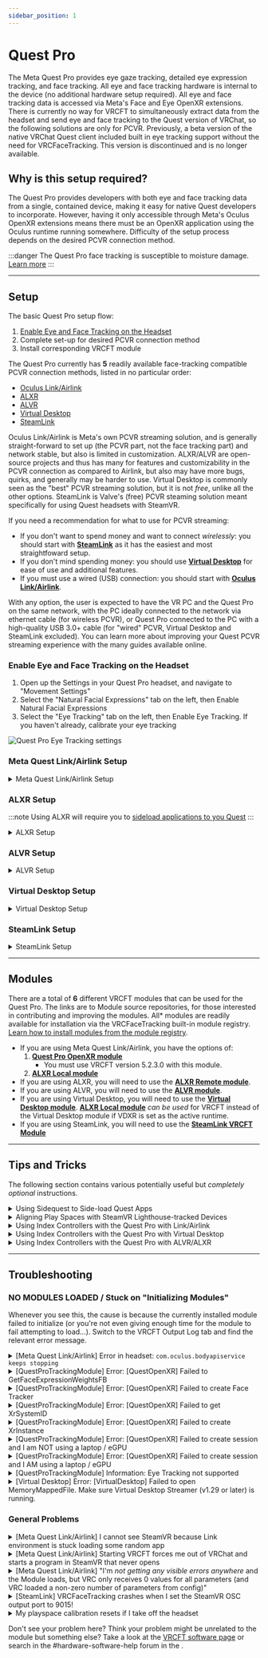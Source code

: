 ```yaml
---
sidebar_position: 1
---
```



# Quest Pro

The Meta Quest Pro provides eye gaze tracking, detailed eye expression tracking, and face tracking.
All eye and face tracking hardware is internal to the device (no additional hardware setup required).
All eye and face tracking data is accessed via Meta's Face and Eye OpenXR extensions.
There is currently no way for VRCFT to simultaneously extract data from the headset and send eye and face tracking to the Quest version of VRChat, so the following solutions are only for PCVR.
Previously, a beta version of the native VRChat Quest client included built in eye tracking support without the need for VRCFaceTracking. This version is discontinued and is no longer available.

## Why is this setup required?

The Quest Pro provides developers with both eye and face tracking data from a single, contained device, making it easy for native Quest developers to incorporate.
However, having it only accessible through Meta's Oculus OpenXR extensions means there must be an OpenXR application using the Oculus runtime running somewhere.
Difficulty of the setup process depends on the desired PCVR connection method. 

:::danger
The Quest Pro face tracking is susceptible to moisture damage. [Learn more](./quest-pro-dead-ft.mdx)
:::

---

## Setup

The basic Quest Pro setup flow:
1. [Enable Eye and Face Tracking on the Headset](#enable-eye-and-face-tracking-on-the-headset)
2. Complete set-up for desired PCVR connection method
3. Install corresponding VRCFT module

The Quest Pro currently has **5** readily available face-tracking compatible PCVR connection methods, listed in no particular order:

- [Oculus Link/Airlink](#meta-quest-linkairlink-setup)
- [ALXR](#alxr-setup)
- [ALVR](#alvr-setup)
- [Virtual Desktop](#virtual-desktop-setup)
- [SteamLink](#steamlink-setup)

Oculus Link/Airlink is Meta's own PCVR streaming solution, and is generally straight-forward to set up (the PCVR part, not the face tracking part) and network stable, but also is limited in customization.
ALXR/ALVR are open-source projects and thus has many for features and customizability in the PCVR connection as compared to Airlink, but also may have more bugs, quirks, and generally may be harder to use.
Virtual Desktop is commonly seen as the "best" PCVR streaming solution, but it is not *free*, unlike all the other options.
SteamLink is Valve's (free) PCVR steaming solution meant specifically for using Quest headsets with SteamVR. 

If you need a recommendation for what to use for PCVR streaming:

- If you don't want to spend money and want to connect _wirelessly_: you should start with [**SteamLink**](#steamlink-setup) as it has the easiest and most straightfoward setup.
- If you don't mind spending money: you should use [**Virtual Desktop**](#virtual-desktop-setup) for ease of use and additional features.
- If you must use a wired (USB) connection: you should start with [**Oculus Link/Airlink**](#meta-quest-linkairlink-setup). 


With any option, the user is expected to have the VR PC and the Quest Pro on the same network, with the PC ideally connected to the network via ethernet cable (for wireless PCVR),
or Quest Pro connected to the PC with a high-quality USB 3.0+ cable (for "wired" PCVR, Virtual Desktop and SteamLink excluded).
You can learn more about improving your Quest PCVR streaming experience with the many guides available online.

### Enable Eye and Face Tracking on the Headset

1. Open up the Settings in your Quest Pro headset, and navigate to "Movement Settings"
2. Select the "Natural Facial Expressions" tab on the left, then Enable Natural Facial Expressions
3. Select the "Eye Tracking" tab on the left, then Enable Eye Tracking. If you haven't already, calibrate your eye tracking
<div style={{
    width: '60%',
    height: 'auto',
    margin: 'auto',
    display: 'block'
}}>
    <img src={require("./img/quest_pro_settings_eye_tracking.png").default} alt="Quest Pro Eye Tracking settings" />
</div>


### Meta Quest Link/Airlink Setup

<details>
  <summary>Meta Quest Link/Airlink Setup</summary>

Prefer a video? Community member Ninka has graciously created another tutorial video for the Quest Pro and VRCFT 5.0+ that goes over the entire setup procedure,
including the VRCFT module installation for the Meta Quest (formerly "Oculus") Link/Airlink module "Quest Pro OpenXR".

<div class="row" style={{display: 'flex',  justifyContent:'center', alignItems:'center'}}>
    <ReactPlayer controls url='https://www.youtube.com/watch?v=Keh__Lw7dEk'/>
</div>

<Admonition type="info">
  <p>Developer mode is only required if using Meta Quest Link/Airlink!</p>
</Admonition>

<!-- 1. [**MAKE SURE YOUR HEADSET IS IN DEVELOPER MODE**](#enabling-developer-mode-on-the-headset) -->
1. [**MAKE SURE YOUR HEADSET HAS EYE AND FACE TRACKING ENABLED**](#enabling-eye-and-face-tracking-on-the-headset)
2. **CREATE DEVELOPER ACCOUNT AND ENABLE DEVELOPER MODE**: 

    1. [Set up a Meta Quest developer account](https://developer.oculus.com/sign-up/)
        * A developer account is still ***necessary*** as the eye and face over Meta Quest Link toggles are currently still in the developer settings of the Meta Quest Link PC application.
      It is rather trivial to apply for and there is no check for being a "real organization".
    2. Install the Meta Horizon (formerly "Oculus" and "Meta Quest") app on mobile device (if it isn't already) and login with your (developer) Meta Quest account. Register your headset in the app.
    3. In the Meta Horizon mobile App, tap Menu at the bottom right, then Devices. Select your Quest Pro, then go to `Settings -> Developer Mode` and set the **Developer** Mode switch to enabled.
        * Reboot the headset after enabling Developer Mode.
        * This setting was formerly called "Developer Mode" in software versions before v60, became "Debug Mode" for a few cycles, and is now back again as "Developer Mode"

    <div style={{
        width: '100%',
        height: 'auto',
        margin: 'auto',
        display: 'block'
    }}>
        <img src={require("./img/dev-mode.png").default} alt="Quest Developer Mode in phone app" />
    </div>

3. Install and start the [Meta Quest Link PC application](https://www.oculus.com/download_app/?id=1582076955407037) (if it isn't already).
4. Follow setup instructions for logging in (with the same developer account created/used earlier to enable dev mode on the headset!) and adding your Quest Pro to `Devices`.
5. In the Meta Quest PC application, click on `Settings` in the left sidebar, then `General` tab. Turn on `Unknown Sources`, and set the `OpenXR Runtime` to `Meta Quest Link`.

:::warning
**SET THE OPENXR RUNTIME TO Meta Quest Link**. Do not forget to do this step!
:::

<div style={{
  width: '75%',
  height: 'auto',
  margin: 'auto',
  display: 'block'
}}>
    <img src={require("./img/oculus_pc_app_general.png").default} alt="Meta Quest PC App General Tab" />
</div>

6. Navigate to the `Beta` tab. Enable `Developer Runtime Features`, `Eye tracking over Meta Quest Link`, and `Natural Facial Expressions over Meta Quest Link`.
  - Note that `Passthrough over Meta Quest Link` option *may* cause issues and unless you are making or using PCVR apps that use Quest headset passthrough, you should just leave this disabled.
  - Enable Public Test Channel only if you know you want to use some feature/fix in the latest Public Test Channel (*beta*) software. Generally, it is better to **stay off the PTC**. 

:::warning
If you do not see these options, you are not logged into a Meta Quest developer account or you may need to refresh your login. 
:::

<div style={{
  width: '75%',
  height: 'auto',
  margin: 'auto',
  display: 'block'
}}>
    <img src={require("./img/oculus_pc_app_beta.png").default} alt="Meta Quest PC app Beta Tab" />
</div>

7. Proceed to [Modules](#modules) for compatible modules to use with Link/Airlink. 
  
</details>

<!-- **STOP**. You've reached the end of the setup instructions for Oculus Link/Airlink. Proceed to [Modules](#modules). -->

### ALXR Setup

:::note
Using ALXR will require you to [sideload applications to you Quest](#tips-and-tricks)
:::


<details>
  <summary>ALXR Setup</summary>

1. [**MAKE SURE YOUR HEADSET HAS EYE AND FACE TRACKING ENABLED**](#enabling-eye-and-face-tracking-on-the-headset)
2. Download and install the latest ALXR client *and server* from the [ALXR-nightly](https://github.com/korejan/ALXR-nightly/releases) repository.
If this is your first time using ALXR, follow the [Usage guide](https://github.com/korejan/ALVR/wiki/ALXR-Client#usage) and [Android-specific client install instructions](https://github.com/korejan/ALVR/wiki/ALXR-Client#android-all-flavors---questpicogenericetc)
3. Install the **ALXR Remote** module from the VRCFaceTracking module repository.
4. Open the `ALXRModuleConfig.json` found in the installed module directory.
   - You may need to navigate to `C:\Users\[username]\AppData\Local\Packages\96ba052f-0948-44d8-86c4-a0212e4ae047_d7rcq4vxghz0r\LocalCache\Roaming\VRCFaceTracking\` to find the module directory and config json.
   - [Learn more about the ALXR module configuration options](https://github.com/korejan/VRCFT-ALXR-Modules#module-settings)
5. In `ALXRModuleConfig.json`, in the "RemoteConfig" section set "ClientIpAddress" to the headset IP, this can be found in the ALVR server dashboard.
   - If the client is being run on the same host as the server (e.g. alxr windows client), use localhost IP (default, `127.0.0.1`) and set the server to TCP protocol.
6. Restart VRCFT to reinitialize the ALXR Remote Module with the updated configuration.

</details>

<!-- **STOP**. You've reached the end of the setup instructions for ALXR. Proceed to [Modules](#modules). -->

### ALVR Setup

<details>
  <summary>ALVR Setup</summary>

1. [**MAKE SURE YOUR HEADSET HAS EYE AND FACE TRACKING ENABLED**](#enabling-eye-and-face-tracking-on-the-headset)
2. Install the [ALVR streamer](https://github.com/alvr-org/ALVR/releases) on the PC and [ALVR client](https://www.meta.com/en-gb/experiences/alvr/7674846229245715/) on the Quest Pro if you have not already.
Follow the [ALVR Install instructions](https://github.com/alvr-org/ALVR/wiki/Installation-guide) if this is your first time using ALVR.
3. Launch ALVR streamer and set `Eye and face tracking` to `VRCFaceTracking`.
4. Start the client on the Quest Pro and connect.
5. Install the **ALVR Module** from the VRCFaceTracking module repository.

</details>

<!-- #### If you are planning on using a USB cable instead of Wi-Fi streaming for the ALVR connection

1. Follow the [Official ALVR Community Instructions](https://github.com/alvr-org/ALVR/wiki/ALVR-wired-setup-(ALVR-over-USB)) for setting up the USB connection.
2. Change the text in the `questProIP` file to `127.0.0.1` -->

<!-- **STOP**. You've reached the end of the setup instructions for ALVR. Proceed to [Modules](#modules). -->

### Virtual Desktop Setup

<details>
  <summary>Virtual Desktop Setup</summary>

This following setup assumes that Virtual Desktop has already been purchased from the **Quest Store** in the headset and the Virtual Desktop Streamer PC-side app has been installed on the PC.
Please refer to Virtual Desktop's built-in setup instructions to get started with using Virtual Desktop.

1. [**MAKE SURE YOUR HEADSET HAS EYE AND FACE TRACKING ENABLED**](#enabling-eye-and-face-tracking-on-the-headset)
2. In the Virtual Desktop app *on the headset*, go to the "Streaming" tab, and enable the option `Forward tracking data to PC`. Make sure to click **Yes** to the popup. 
  <!-- <div style={{
    width: '75%',
    height: 'auto',
    margin: 'auto',
    display: 'block'
  }}>
    <img src={require("./img/virtual_desktop_settings.png").default} alt="Virtual Desktop Settings" />
  </div>  -->
3. Start Virtual Desktop Streamer if you have not already and establish headset connection to the PC.
4. Proceed to [Modules](#modules) for compatible modules to use with Virtual Desktop. 
<!-- 4. Install the **Virtual Desktop VRCFT tracking module** -->

:::note
To let the Virtual Desktop VRCFT module properly initialize, make sure to start VRCFT with the Virtual Desktop module installed *after* you start the Virtual Desktop Streamer program on the PC.
:::

<!-- **STOP**. You've reached the end of the setup instructions for Virtual Desktop. Proceed to [Modules](#modules). -->

</details>

### SteamLink Setup

<details>
  <summary>SteamLink Setup</summary>

:::danger
Do **NOT** change the OSC port settings in the VRCFaceTracking program!
Changing either the input or output port to 9015 **WILL CAUSE PROBLEMS AND NOTHING WILL WORK**. 
Those VRCFT port settings are for communication with *VRChat*, **not** SteamLink. 
:::

0. Follow Valve's official [Setup instructions for SteamLink](https://help.steampowered.com/en/faqs/view/0E2C-406B-9135-38A4) 
1. [**MAKE SURE YOUR HEADSET HAS EYE AND FACE TRACKING ENABLED**](#enabling-eye-and-face-tracking-on-the-headset)
2. Once connected to SteamVR, open the SteamVR menu, open VR Settings, and enable "Advanced Settings" by moving the toggle to "Show" in the bottom left.
   You can also access this exact same settings menu from the desktop SteamVR devices window. 
  <!-- <div style={{
    width: '75%',
    height: 'auto',
    margin: 'auto',
    display: 'block'
  }}>
    <img src={require("./img/SVRL-VRSettings.jpg").default} alt="Navigating to the VR Settings tab" />
  </div>  -->
3. Navigate to the Setting tab "Steam Link", and enable the following options:
   - Enable OSC
   - Share eye tracking data to other apps on this PC
   - Share face tracking data to other apps on this PC via OSC
4. Set the OSC output port in *SteamLink settings* to ```9015 (ALT)```. **Do NOT adjust port settings in VRCFaceTracking settings**. 
  <div style={{
    width: '75%',
    height: 'auto',
    margin: 'auto',
    display: 'block'
  }}>
    <img src={require("./img/steamlinksettings.png").default} alt="Required SteamLink settings for Face Tracking" />
  </div>
5. Proceed to [Modules](#modules) for the module to use with SteamLink.  

:::danger
Do **NOT** change the OSC port settings in the VRCFaceTracking program!
Changing either the input or output port to 9015 **WILL CAUSE PROBLEMS AND NOTHING WILL WORK**. 
Those VRCFT port settings are for communication with *VRChat*, **not** SteamLink. 
:::

</details>

---

## Modules

There are a total of **6** different VRCFT modules that can be used for the Quest Pro.
The links are to Module source repositories, for those interested in contributing and improving the modules.
All* modules are readily available for installation via the VRCFaceTracking built-in module registry.
[Learn how to install modules from the module registry](@site/docs/intro/getting-started.mdx#installing-the-vrcfacetracking-module).

<!-- Install the **"QuestProOpenXRTrackingModule"** from the <Link to={useBaseUrl('docs/vrcft-software/vrcft#module-registry')}  target="_blank" rel="noopener noreferrer">VRCFaceTracking Module Registry</Link>

Interested in the source code? Check out the [QuestProOpenXRTrackingModule source repository](https://github.com/regzo2/VRCFaceTracking-QuestProOpenXR)
(Currently maintained by Regzo2 / Azmidi / "Mitchell Moment") -->

<!-- <div class="row" style={{display: 'flex',  justifyContent:'center', alignItems:'center'}}>
    <PageCard name="Quest Pro OpenXR Module" url="../intro" description="Creates a psuedo-headless OpenXR application to pull data from Facebook's Eye/Face OpenXR extensions"/>
    <PageCard name="ALXR Local Module" url="../intro" description="Creates a psuedo-headless ALXR (OpenXR) instance to pull data from OpenXR extensions"/>
    <PageCard name="ALXR Remote Module" url="../intro" description="Creates a psuedo-headless ALXR (OpenXR) instance to pull data from OpenXR extensions"/>
    <PageCard name="ALVR Module" url="../intro" description="Creates a psuedo-headless ALXR (OpenXR) instance to pull data from OpenXR extensions"/>
    <PageCard name="Virtual Desktop Module" url="../intro" description="Creates a psuedo-headless ALXR (OpenXR) instance to pull data from OpenXR extensions"/>
</div> -->

- If you are using Meta Quest Link/Airlink, you have the options of:
    1. **[Quest Pro OpenXR module](https://github.com/regzo2/VRCFaceTracking-QuestProOpenXR)**
       - You must use VRCFT version 5.2.3.0 with this module. 
    2. **[ALXR Local module](https://github.com/korejan/VRCFT-ALXR-Modules)**
- If you are using ALXR, you will need to use the **[ALXR Remote module](https://github.com/korejan/VRCFT-ALXR-Modules)**.
- If you are using ALVR, you will need to use the **[ALVR module](https://github.com/alvr-org/VRCFT-ALVR)**.
- If you are using Virtual Desktop, you will need to use the **[Virtual Desktop module](https://github.com/guygodin/VirtualDesktop.VRCFaceTracking)**.
    **[ALXR Local module](https://github.com/korejan/VRCFT-ALXR-Modules)** *can be used* for VRCFT instead of the Virtual Desktop module if VDXR is set as the active runtime. 
- If you are using SteamLink, you will need to use the **[SteamLink VRCFT Module](https://github.com/ykeara/LinkFT)**

<!-- Follow the module installation instructions in the respective module pages, and learn about the avalible PCVR streaming methods by continuing down to [Setup](#setup)! -->

---

## Tips and Tricks

The following section contains various potentially useful but *completely optional* instructions. 

<details>
  <summary>Using Sidequest to Side-load Quest Apps</summary>

1. [Install SideQuest (Advanced Installer)](https://sidequestvr.com/setup-howto) on your computer
   - The SideQuest application will have a built-in tutorial for the following steps.
2. Connect your Quest Pro headset to your computer with a *data-transfer* USB cable.
Once connected you will be prompted to "Allow USB debugging" and "Allow File Access". Make sure to allow both.
(You should also check the *Always allow from this computer* box to prevent the message from popping up again later)
3. Use SideQuest to install `alxr-client-quest.apk` (or whatever other application you want) to your Quest Pro. Click the *"Install APK file from folder"* button, then select the desired `.apk` file in the file prompt.
<div style={{
  width: '90%',
  height: 'auto',
  margin: 'auto',
  display: 'block'
}}>
    <img src={require("./img/hacks_sidequest-install-other-crop2.png").default} alt="How to install APKs in SideQuest" />
</div>
4. SideQuest should have a green notification bar show up at the bottom saying the operation was successful.

:::note
You may need to uninstall the previous version of the app you are trying to sideload if it exists and SideQuest fails the current app install.
:::

5. In your Apps Library, you will need to set the category of shown apps to "Unknown Sources" to see the sideloaded application.
You will need to tap the Search bar first before you see the category filter dropdown.

<div style={{
  width: '90%',
  height: 'auto',
  margin: 'auto',
  display: 'block'
}}>
    <img src={require("./img/quest_pro_unknown_sources.png").default} alt="Quest Library Unknown Sources" />
</div>

</details>

<details>
  <summary>Aligning Play Spaces with SteamVR Lighthouse-tracked Devices</summary>

To use Vive trackers or other SteamVR Lighthouse tracked devices with the Quest Pro, you'll need to use **OpenVR-SpaceCalibrator**.
While the [original from pushrax](https://github.com/pushrax/OpenVR-SpaceCalibrator) will work, many "Mixed VR" users have found the continous calibration forks
to be better:
 - [bdunderscore's OVRSC fork](https://github.com/bdunderscore/OpenVR-SpaceCalibrator/tree/continuous-cal)
 - [ArcticFox8515's OVRSC fork](https://github.com/ArcticFox8515/OpenVR-SpaceCalibrator) of bdunderscore's fork
 - **Recommended option: [Hekky's OVRSC fork](https://github.com/hyblocker/OpenVR-SpaceCalibrator)**, which comes with important performance fixes for continuous calibration 

</details>

<details>
  <summary>Using Index Controllers with the Quest Pro with Link/Airlink</summary>

Download these [Powershell Scripts (VRCFT Discord Link)](https://discord.com/channels/849300336128032789/1033745772979699775/1056009844701806643)

To run, right-click the file -> `"Run with Powershell"`

These scripts will prevent Meta Quest Link from adding the Quest controllers to the SteamVR devices, allowing the use of Index controllers or any other controller of your choosing. 

You may have problems with running Powershell scripts downloaded from the internet (for good reason!). You can learn about [getting around Microsoft's default script security](https://adamtheautomator.com/run-powershell-script/).

</details>

<details>
  <summary>Using Index Controllers with the Quest Pro with Virtual Desktop</summary>

*Before* launching SteamVR from Virtual Desktop: 
In the Virtual Desktop "Streaming" tab, untick the "Track controllers" option under "Advanced Options" in the Streaming tab.
This will prevent Virtual Desktop from adding the Quest controllers to the SteamVR devices, allowing the use of Index controllers or any other controller of your choosing. 

<div style={{
  width: '66%',
  height: 'auto',
  margin: 'auto',
  display: 'block'
}}>
    <img src={require("./img/virtual_desktop_track_controllers.png").default} alt="Virtual Desktop track controllers setting circled" />
</div>

</details>

<details>
  <summary>Using Index Controllers with the Quest Pro with ALVR/ALXR</summary>

The customizability of ALVR allows a few options in this regard. All following mentioned settings can be found in the "Headset" tab of the ALVR server settings.

- Option 1: Completely disable the Quest Pro controllers using the checkbox next to "Controllers"
- Option 2: Set the Controller emulation to "HTC Vive Tracker". This allows real controllers such as the Index Controllers to take precedence in SteamVR, and allow
  for using the Quest Pro controllers for manual playspace calibration.

</details>

---

## Troubleshooting

### NO MODULES LOADED / Stuck on "Initializing Modules"

Whenever you see this, the cause is because the currently installed module failed to initialize (or you're not even giving enough time for the module to fail attempting to load...).
Switch to the VRCFT Output Log tab and find the relevant error message.

<details>
  <summary>[Meta Quest Link/Airlink] Error in headset: <code>com.oculus.bodyapiservice keeps stopping</code></summary>
  <TroubleShootTable
  cause="You do not have developer mode enabled on both the PC Oculus program and for the headset from the Oculus phone app.">

  <i>Carefully</i> re-run through <Link to="#meta-quest-linkairlink-setup">the Link/Airlink setup</Link>, paying careful attention to all the steps.
  <br/>
  Double-check that "Developer Runtime Features" is enabled in the Oculus PC program and that <b>Debug Mode is switched on for the Quest Pro in the Oculus phone app</b>.
  If you can't find these options, your Oculus/Meta account is not a Meta Quest Developer account, or may need to be re-verified as a Developer account.
  Log in to or sign up at the <Link to="https://developer.oculus.com/">Meta Quest Developer Center</Link> to verify/resolve developer account status.

  </TroubleShootTable>
</details>

<details>
  <summary>[QuestProTrackingModule] Error: [QuestOpenXR] Failed to GetFaceExpressionWeightsFB</summary>
  <TroubleShootTable
  cause="There is some permission in the setup that was not set correctly.">

  <i>Carefully</i> re-run through <Link to="#meta-quest-linkairlink-setup">the setup</Link>, paying careful attention to all the steps.
  <br/>
  Double-check that "Developer Runtime Features" is enabled in the Meta Quest Link PC program and that <b>Developer Mode is switched on for the Quest Pro in the Meta Horizon mobile app</b>.
  If you can't find these options, your Oculus/Meta account is not a Meta Quest Developer account, or may need to be re-verified as a Developer account.
  Log in to or sign up at the <Link to="https://developer.oculus.com/">Meta Quest Developer Center</Link> to verify/resolve developer account status.

  </TroubleShootTable>
</details>

<details>
  <summary>[QuestProTrackingModule] Error: [QuestOpenXR] Failed to create Face Tracker</summary>
  <TroubleShootTable
  cause="There is some permission in the setup that was not set correctly or Quest Pro headset is not connected.">
  
  <i>Carefully</i> re-run through <Link to="#meta-quest-linkairlink-setup">the setup</Link>, paying careful attention to all the steps.
  <br/>
  Double-check that "Developer Runtime Features" is enabled in the Meta Quest Link PC program and that <b>Developer Mode is switched on for the Quest Pro in the Meta Horizon mobile app</b>.
  If you can't find these options, your Oculus/Meta account is not a Meta Quest Developer account, or may need to be re-verified as a Developer account.
  Log in to or sign up at the <Link to="https://developer.oculus.com/">Meta Quest Developer Center</Link> to verify/resolve developer account status.
  <br/><br/>
  Also make sure that your Quest Pro is actively connected via Link/Airlink before starting VRCFT!

  </TroubleShootTable>
</details>

<details>
  <summary>[QuestProTrackingModule] Error: [QuestOpenXR] Failed to get XrSystemID</summary>
  <TroubleShootTable
  cause="There is some permission in the setup that was not set correctly or Quest Pro headset is not connected.">
  
  <i>Carefully</i> re-run through <Link to="#meta-quest-linkairlink-setup">the setup</Link>, paying careful attention to all the steps.
  Doubly make sure that you have Meta Quest Link set as your OpenXR runtime in the Meta Quest Link Desktop app settings.
  <br/><br/>
  Make sure that your Quest Pro is *actively connected* (streaming content from PC and screens haven't gone to sleep) via Link/Airlink before starting VRCFT!
  Try starting VRCFT with the headset on, through the Meta Quest Link Dash desktop view. 
  </TroubleShootTable>
</details>

<details>
  <summary>[QuestProTrackingModule] Error: [QuestOpenXR] Failed to create XrInstance</summary>
  <TroubleShootTable
  cause="There is some required setting in the setup that was not set correctly.">
  
  <i>Carefully</i> re-run through <Link to="#meta-quest-linkairlink-setup">the setup</Link>, paying careful attention to all the steps.
  Doubly make sure that you have Meta Quest Link set as your OpenXR runtime in the Meta Quest Link Desktop app settings.
  <br/><br/>
  Make sure that your Quest Pro is *actively connected* (streaming content from PC and screens haven't gone to sleep) via Link/Airlink before starting VRCFT!
  Try starting VRCFT with the headset on, through the Meta Quest Link Dash desktop view. 
  </TroubleShootTable>
</details>

<details>
  <summary>[QuestProTrackingModule] Error: [QuestOpenXR] Failed to create session and I am NOT using a laptop / eGPU</summary>
  <TroubleShootTable
  cause="There is something preventing an OpenXR session from being created for the Quest Pro">
  
  <i>Carefully</i> re-run through <Link to="#meta-quest-linkairlink-setup">the setup</Link>, paying careful attention to all the steps.
  Doubly make sure that you have Meta Quest Link set as your OpenXR runtime in the Meta Quest Link Desktop app settings.
  <br/><br/>
  Make sure that your Quest Pro is *actively connected* (streaming content from PC and screens haven't gone to sleep) via Link/Airlink before starting VRCFT!
  Try starting VRCFT with the headset on, through the Meta Quest Link Dash desktop view. 
  </TroubleShootTable>
</details>

<details>
  <summary>[QuestProTrackingModule] Error: [QuestOpenXR] Failed to create session and I AM using a laptop / eGPU</summary>
  <TroubleShootTable
  cause="There is something preventing an OpenXR session from being created for the Quest Pro, possibly related to Oculus trying to default init on laptop's iGPU">
  
  Make sure that you have Meta Quest Link set as your OpenXR runtime in the Meta Quest Link Desktop app settings.
  Also make sure that your Quest Pro is actively connected via Link/Airlink before starting VRCFT.

  Try to turn off using integrated GPU through your laptop's BIOS or control center program.

  Alternatively, use Windows Settings to force VRCFaceTracking to "High Performance" (use discrete GPU).
  Open Windows Settings and navigate through System -> Display -> Graphics Settings (a small link under "Multiple Displays" section in Win10, or under "Related Settings" in Win11).


<div style={{
    width: '90%',
    height: 'auto',
    margin: 'auto',
    display: 'block'
}}>
    <img src={require("./img/windows_set_custom_graphics_settings.png").default} alt="Set Windows Custom Graphics Settings" />
    <img src={require("./img/windows11_set_custom_graphics_settings.png").default} alt="Set Windows Custom Graphics Settings Windows 11" />
</div>

  </TroubleShootTable>
</details>

<details>
  <summary>[QuestProTrackingModule] Information: Eye Tracking not supported</summary>
  <TroubleShootTable
  cause="Developer mode is not properly enabled.">
  
  On software versions v60, this error seems to be associated with the "Developer Mode" toggle not being enabled for the headset. 
  Use the Meta Horizon mobile app to enable Debug Mode for the Quest Pro headset, then reboot the headset. 
  If the issue persists or the module seems to initialize but doesn't send any data, try logging out then back into your Meta account on both
  the headset (via mobile app) and Meta Quest Link PC application. 
  </TroubleShootTable>
</details>

<details>
  <summary>[Virtual Desktop] Error: [VirtualDesktop] Failed to open MemoryMappedFile. Make sure Virtual Desktop Streamer (v1.29 or later) is running.</summary>
  <TroubleShootTable
  cause="VRCFaceTracking was started before Virtual Desktop">
  First, make sure both the Virtual Desktop app in the Quest and the Virtual Desktop streamer versions are at least v1.29.

  Close VRCFaceTracking, start Virtual Desktop Streamer, reopen VRCFaceTracking.

  If VRCFaceTracking is started before SteamVR/VRChat is launched from Virtual Desktop, the output log may show a warning that "Tracking is not active".
  However, after launching SteamVR/VRChat (*from Virtual Desktop*) the Virtual Desktop module should log that "Tracking is now active!".

  </TroubleShootTable>
</details>

### General Problems

<!-- <details>
  <summary>[Meta Quest Link/Airlink] VRCFT crashes or I get a "Failure to create instance" error</summary>
  <TroubleShootTable
  cause="Meta had broken their OpenXR runtime in the v67 and v68 updates, which causes module->VRCFT crashing (v68) or failure to create instance errors (v67).">
    Meta engineers are aware of the issue and have pushed a hotfix to the PTC. Try <a href="https://www.meta.com/help/quest/articles/headsets-and-accessories/oculus-rift-s/public-test-channel/">switching your Meta Quest Link PC software to the Public Test Channel</a> (68.0.0.474.361 or above) or updating to the latest version (v69 and above) if higher software versions have been released.</TroubleShootTable>
</details> -->

<details>
  <summary>[Meta Quest Link/Airlink] I cannot see SteamVR because Link environment is stuck loading some random app</summary>
  <TroubleShootTable
  cause="The nature of the way VRCFaceTracking must pull data from the Oculus OpenXR runtime from the PC is inherently hacky, effectively running 2 VR programs at once.">
    If you started SteamVR first, you can simply switch back to SteamVR in the Oculus Dash.
    You can also try switching up the program startup sequence, starting VRCFaceTracking then SteamVR through the desktop Steam app (not through the Oculus Dash in the headset).
    Yet another solution is to use <Link to="https://github.com/LibreQuest/OculusKiller">OculusKiller</Link> to avoid dealing with the Oculus Dash entirely, though this has its own downsides. 
  </TroubleShootTable>
</details>

<details>
  <summary>[Meta Quest Link/Airlink] Starting VRCFT forces me out of VRChat and starts a program in SteamVR that never opens</summary>
  <TroubleShootTable
  cause="You have SteamVR set as the OpenXR runtime, which will cause the headless VRCFT module program to open in SteamVR instead of in the Meta Quest Link environment.">
    Set your OpenXR runtime to Meta Quest Link in the Meta Quest Link software. 
  </TroubleShootTable>
</details>

<details>
  <summary>[Meta Quest Link/Airlink] "I'm <i>not getting any visible errors anywhere</i> and the Module loads, but VRC only receives 0 values for all parameters (and VRC loaded a non-zero number of parameters from config)"</summary>
  <TroubleShootTable
  cause="Meta Moment">
  Try toggling the eye and face tracking enables in the headset settings, and restarting your headset completely. 
  Logging out then back into the account in the PC Oculus application and headset may also help.
  You may also need to re-verify developer account settings if using Oculus Link/Airlink, as well as developer account permissions by logging into the <Link to="https://developer.oculus.com/">Meta Quest Developer Center</Link>.
  </TroubleShootTable>
</details>


<details>
  <summary>[SteamLink] VRCFaceTracking crashes when I set the SteamVR OSC output port to 9015!</summary>
  <TroubleShootTable
  cause="You changed one of VRCFaceTracking's communication ports to 9015">
  
  Revert VRCFaceTracking's ports back to the defaults (9000 sending / 9001 receiving). 
  VRCFaceTracking uses these ports to communicate with VRChat and should not be changed. 
  Communication with the SteamVR OSC data happens in the SteamLink module on port 9015, and this is <b>handled internally by the module</b>, not the VRCFaceTracking base program! 

  </TroubleShootTable>
</details>

<details>
  <summary>My playspace calibration resets if I take off the headset</summary>
  <TroubleShootTable
  cause="When the Quest headset enters sleep mode after detecting you have taken off the headset, it loses it's original reference space to which the SteamVR space was calibrated to.">
  Download the <Link to="https://developer.oculus.com/documentation/unity/ts-odh/">Meta Quest Developer Hub</Link> and follow the instructions for <i>Connect Headset to MQDH</i> and <i>Disable proximity sensor and guardian</i>.
  This will prevent the headset from entering sleep, but does mean your headset stays fully active even if you take it off.
  Alternatively, use another PCVR streaming method that supports Stage Tracking (Virtual Desktop, ALXR, ALVR, SteamLink).
  </TroubleShootTable>
</details>

Don't see your problem here? Think your problem might be unrelated to the module but something else? Take a look at the [VRCFT software page](@site/docs/vrcft-software/vrcft.mdx) or search in the <TextColor color="#5763ee">#hardware-software-help</TextColor> forum in the <CustomLink to="discord"/>.

<!-- - **ALXR/ALVR methods: "[ERROR] No connection could be made because the target machine actively refused it"**
  - Cause: The ALXR VRCFT server is not running.
  - Solution: Usually the problem is related to [missing a step](#meta-quest-linkairlink-setup)
     and the ALXR log may make it clear as to what step exactly was forgotten. -->
